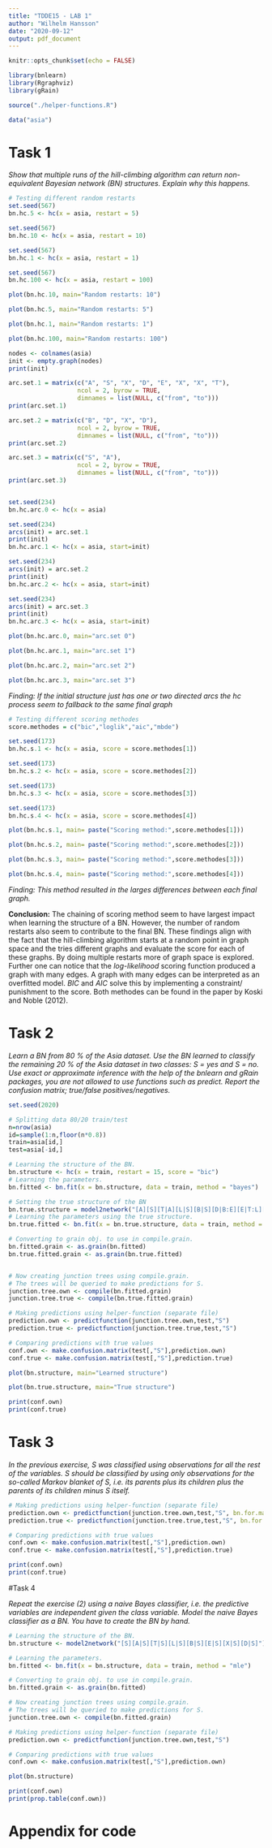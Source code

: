 ```yaml
---
title: "TDDE15 - LAB 1"
author: "Wilhelm Hansson"
date: "2020-09-12"
output: pdf_document
---
```


```r
knitr::opts_chunk$set(echo = FALSE)

library(bnlearn)
library(Rgraphviz)
library(gRain)

source("./helper-functions.R")

data("asia")
```

# Task 1

*Show that multiple runs of the hill-climbing algorithm can return non-equivalent Bayesian network (BN) structures. Explain why this happens.*

```r
# Testing different random restarts
set.seed(567)
bn.hc.5 <- hc(x = asia, restart = 5)

set.seed(567)
bn.hc.10 <- hc(x = asia, restart = 10)

set.seed(567)
bn.hc.1 <- hc(x = asia, restart = 1)

set.seed(567)
bn.hc.100 <- hc(x = asia, restart = 100)

```

```r
plot(bn.hc.10, main="Random restarts: 10")
```

```r
plot(bn.hc.5, main="Random restarts: 5")
```

```r
plot(bn.hc.1, main="Random restarts: 1")
```

```r
plot(bn.hc.100, main="Random restarts: 100")
```

```r
nodes <- colnames(asia)
init <- empty.graph(nodes)
print(init)

arc.set.1 = matrix(c("A", "S", "X", "D", "E", "X", "X", "T"),
                   ncol = 2, byrow = TRUE,
                   dimnames = list(NULL, c("from", "to")))
print(arc.set.1)

arc.set.2 = matrix(c("B", "D", "X", "D"),
                   ncol = 2, byrow = TRUE,
                   dimnames = list(NULL, c("from", "to")))
print(arc.set.2)

arc.set.3 = matrix(c("S", "A"),
                   ncol = 2, byrow = TRUE,
                   dimnames = list(NULL, c("from", "to")))
print(arc.set.3)


set.seed(234)
bn.hc.arc.0 <- hc(x = asia)

set.seed(234)
arcs(init) = arc.set.1
print(init)
bn.hc.arc.1 <- hc(x = asia, start=init)

set.seed(234)
arcs(init) = arc.set.2
print(init)
bn.hc.arc.2 <- hc(x = asia, start=init)

set.seed(234)
arcs(init) = arc.set.3
print(init)
bn.hc.arc.3 <- hc(x = asia, start=init)
```

```r
plot(bn.hc.arc.0, main="arc.set 0")
```

```r
plot(bn.hc.arc.1, main="arc.set 1")
```

```r
plot(bn.hc.arc.2, main="arc.set 2")
```

```r
plot(bn.hc.arc.3, main="arc.set 3")
```

*Finding: If the initial structure just has one or two directed arcs the hc process seem to fallback to the same final graph*

```r
# Testing different scoring methodes
score.methodes = c("bic","loglik","aic","mbde")

set.seed(173)
bn.hc.s.1 <- hc(x = asia, score = score.methodes[1])

set.seed(173)
bn.hc.s.2 <- hc(x = asia, score = score.methodes[2])

set.seed(173)
bn.hc.s.3 <- hc(x = asia, score = score.methodes[3])

set.seed(173)
bn.hc.s.4 <- hc(x = asia, score = score.methodes[4])

```

```r

plot(bn.hc.s.1, main= paste("Scoring method:",score.methodes[1]))

```

```r
plot(bn.hc.s.2, main= paste("Scoring method:",score.methodes[2]))

```

```r
plot(bn.hc.s.3, main= paste("Scoring method:",score.methodes[3]))

```

```r
plot(bn.hc.s.4, main= paste("Scoring method:",score.methodes[4]))

```

*Finding: This method resulted in the larges differences between each final graph.*

**Conclusion:** The chaining of scoring method seem to have largest impact when learning the structure of a BN. However, the number of random restarts also seem to contribute to the final BN. These findings align with the fact that the hill-climbing algorithm starts at a random point in graph space and the tries different graphs and evaluate the score for each of these graphs. By doing multiple restarts more of graph space is explored. Further one can notice that the *log-likelihood* scoring function produced a graph with many edges. A graph with many edges can be interpreted as an overfitted model. *BIC* and *AIC* solve this by implementing a constraint/ punishment to the score. Both methodes can be found in the paper by Koski and  Noble (2012).




# Task 2

*Learn a BN from 80 % of the Asia dataset. Use the BN learned to classify the remaining 20 % of the Asia dataset in two classes: S = yes and S = no. Use exact or approximate inference with the help of the bnlearn and gRain packages, you are not allowed to use functions such as predict. Report the confusion matrix; true/false positives/negatives.*

```r
set.seed(2020)

# Splitting data 80/20 train/test
n=nrow(asia)
id=sample(1:n,floor(n*0.8))
train=asia[id,]
test=asia[-id,]

# Learning the structure of the BN.
bn.structure <- hc(x = train, restart = 15, score = "bic")
# Learning the parameters.
bn.fitted <- bn.fit(x = bn.structure, data = train, method = "bayes")

# Setting the true structure of the BN
bn.true.structure = model2network("[A][S][T|A][L|S][B|S][D|B:E][E|T:L][X|E]")
# Learning the parameters using the true structure.
bn.true.fitted <- bn.fit(x = bn.true.structure, data = train, method = "bayes")

# Converting to grain obj. to use in compile.grain.
bn.fitted.grain <- as.grain(bn.fitted)
bn.true.fitted.grain <- as.grain(bn.true.fitted)


# Now creating junction trees using compile.grain.
# The trees will be queried to make predictions for S.
junction.tree.own <- compile(bn.fitted.grain)
junction.tree.true <- compile(bn.true.fitted.grain)

# Making predictions using helper-function (separate file)
prediction.own <- predictfunction(junction.tree.own,test,"S")
prediction.true <- predictfunction(junction.tree.true,test,"S")

# Comparing predictions with true values
conf.own <- make.confusion.matrix(test[,"S"],prediction.own)
conf.true <- make.confusion.matrix(test[,"S"],prediction.true)

```

```r
plot(bn.structure, main="Learned structure")
```


```r
plot(bn.true.structure, main="True structure")
```


```r
print(conf.own)
print(conf.true)
```



# Task 3

*In the previous exercise, S was classified using observations for all the rest of the variables. S should be classified by using only observations for the so-called Markov blanket of S, i.e. its parents plus its children plus the parents of its children minus S itself.*

```r
# Making predictions using helper-function (separate file)
prediction.own <- predictfunction(junction.tree.own,test,"S", bn.for.markowblanket = bn.structure)
prediction.true <- predictfunction(junction.tree.true,test,"S", bn.for.markowblanket = bn.true.structure)

# Comparing predictions with true values
conf.own <- make.confusion.matrix(test[,"S"],prediction.own)
conf.true <- make.confusion.matrix(test[,"S"],prediction.true)

```


```r
print(conf.own)
print(conf.true)
```


#Task 4

*Repeat the exercise (2) using a naive Bayes classifier, i.e. the predictive variables are independent given the class variable. Model the naive Bayes classifier as a BN. You have to create the BN by hand.*

```r

# Learning the structure of the BN.
bn.structure <- model2network("[S][A|S][T|S][L|S][B|S][E|S][X|S][D|S]")

# Learning the parameters.
bn.fitted <- bn.fit(x = bn.structure, data = train, method = "mle")

# Converting to grain obj. to use in compile.grain.
bn.fitted.grain <- as.grain(bn.fitted)

# Now creating junction trees using compile.grain.
# The trees will be queried to make predictions for S.
junction.tree.own <- compile(bn.fitted.grain)

# Making predictions using helper-function (separate file)
prediction.own <- predictfunction(junction.tree.own,test,"S")

# Comparing predictions with true values
conf.own <- make.confusion.matrix(test[,"S"],prediction.own)

```

```r
plot(bn.structure)
```

```r
print(conf.own)
print(prop.table(conf.own))
```



\newpage

# Appendix for code

```r
```
